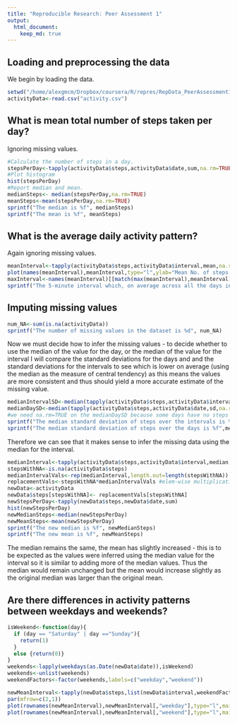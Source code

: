 ```yaml
---
title: "Reproducible Research: Peer Assessment 1"
output: 
  html_document:
    keep_md: true
---
```



## Loading and preprocessing the data
We begin by loading the data.

```r
setwd("/home/alexgmcm/Dropbox/coursera/R/repres/RepData_PeerAssessment1")
activityData<-read.csv("activity.csv")
```



## What is mean total number of steps taken per day?

Ignoring missing values.

```r
#Calculate the number of steps in a day.
stepsPerDay<-tapply(activityData$steps,activityData$date,sum,na.rm=TRUE)
#Plot histogram
hist(stepsPerDay)
#Report median and mean.
medianSteps<- median(stepsPerDay,na.rm=TRUE)
meanSteps<-mean(stepsPerDay,na.rm=TRUE)
sprintf("The median is %f", medianSteps)
sprintf("The mean is %f", meanSteps)
```




## What is the average daily activity pattern?
Again ignoring missing values.
```r
meanInterval<-tapply(activityData$steps,activityData$interval,mean,na.rm=TRUE)
plot(names(meanInterval),meanInterval,type="l",ylab="Mean No. of steps (across all days)",xlab="Interval")
maxInterval<-names(meanInterval)[[match(max(meanInterval),meanInterval)]]
sprintf("The 5-minute interval which, on average across all the days in the dataset, contains the maximum number of steps is %s", maxInterval)
```



## Imputing missing values

```r
num_NA<-sum(is.na(activityData))
sprintf("The number of missing values in the dataset is %d", num_NA)
```

Now we must decide how to infer the missing values - to decide whether to use the median of the value for the day, or the median of the value for the interval I will compare the standard deviations for the days and and the standard deviations for the intervals to see which is lower on average (using the median as the measure of central tendency) as this means the values are more consistent and thus should yield a more accurate estimate of the missing value.

```r
medianIntervalSD<-median(tapply(activityData$steps,activityData$interval,sd,na.rm=TRUE))
medianDaySD<-median(tapply(activityData$steps,activityData$date,sd,na.rm=TRUE),na.rm=TRUE)
#we need na.rm=TRUE on the medianDaySD because some days have no steps data at all
sprintf("The median standard deviation of steps over the intervals is %f", medianIntervalSD)
sprintf("The median standard deviation of steps over the days is %f",medianDaySD)
```

Therefore we can see that it makes sense to infer the missing data using the median for the interval.

```r
medianInterval<-tapply(activityData$steps,activityData$interval,median,na.rm=TRUE)
stepsWithNA<-is.na(activityData$steps)
medianIntervalVals<-rep(medianInterval,length.out=length(stepsWithNA))
replacementVals<-stepsWithNA*medianIntervalVals #elem-wise multiplication with logical
newData<-activityData
newData$steps[stepsWithNA]<- replacementVals[stepsWithNA]
newStepsPerDay<-tapply(newData$steps,newData$date,sum)
hist(newStepsPerDay)
newMedianSteps<-median(newStepsPerDay)
newMeanSteps<-mean(newStepsPerDay)
sprintf("The new median is %f", newMedianSteps)
sprintf("The new mean is %f", newMeanSteps)
```

The median remains the same, the mean has slightly increased - this is to be expected as the values were inferred using the median value for the interval so it is similar to adding more of the median values. Thus the median would remain unchanged but the mean would increase slightly as the original median was larger than the original mean.


## Are there differences in activity patterns between weekdays and weekends?

```r
isWeekend<-function(day){
  if (day == "Saturday" | day =="Sunday"){
    return(1)
  }
  else {return(0)}
}
weekends<-lapply(weekdays(as.Date(newData$date)),isWeekend)
weekends<-unlist(weekends)
weekendFactors<-factor(weekends,labels=c("weekday","weekend"))

newMeanInterval<-tapply(newData$steps,list(newData$interval,weekendFactors),mean)
par(mfrow=c(2,1))
plot(rownames(newMeanInterval),newMeanInterval[,"weekday"],type="l",main="weekday",xlab="Number of Steps",ylab="Interval")
plot(rownames(newMeanInterval),newMeanInterval[,"weekend"],type="l",main="weekend",xlab="Number of Steps",ylab="Interval")


```